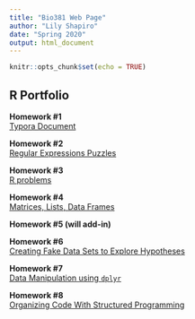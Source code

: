 ```yaml
---
title: "Bio381 Web Page"
author: "Lily Shapiro"
date: "Spring 2020"
output: html_document
---
```


```r
knitr::opts_chunk$set(echo = TRUE)
```

## R Portfolio 

**Homework #1**     
[Typora Document](Practice.html)

**Homework #2**
<br/>
[Regular Expressions Puzzles](HW3.html)

**Homework #3**
<br/>
[R problems](HW_4.html)

**Homework #4**
<br/>
[Matrices, Lists, Data Frames](HW-5.html)

**Homework #5 (will add-in)**

**Homework #6**
<br/>
[Creating Fake Data Sets to Explore Hypotheses](HW-7.html)

**Homework #7**
<br/>
[Data Manipulation using `dplyr`](HW-8.html)

**Homework #8**
<br/>
[Organizing Code With Structured Programming](HW-9.html)


